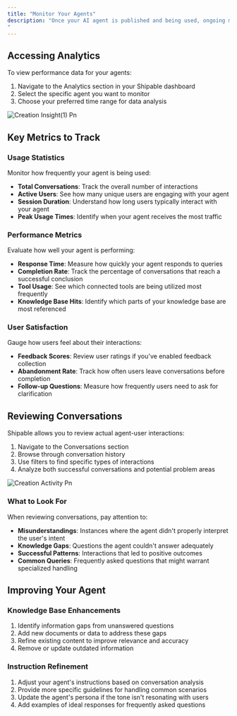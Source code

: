 ```yaml
---
title: "Monitor Your Agents"
description: "Once your AI agent is published and being used, ongoing monitoring is essential to ensure optimal performance and user satisfaction. Shipable provides comprehensive tools to track usage, analyze conversations, and continuously improve your agents.
"
---
```


## Accessing Analytics

To view performance data for your agents:

1. Navigate to the Analytics section in your Shipable dashboard
2. Select the specific agent you want to monitor
3. Choose your preferred time range for data analysis

![Creation Insight(1) Pn](/images/Creation-Insight\(1\).png)

## Key Metrics to Track

### Usage Statistics

Monitor how frequently your agent is being used:

- **Total Conversations**: Track the overall number of interactions
- **Active Users**: See how many unique users are engaging with your agent
- **Session Duration**: Understand how long users typically interact with your agent
- **Peak Usage Times**: Identify when your agent receives the most traffic

### Performance Metrics

Evaluate how well your agent is performing:

- **Response Time**: Measure how quickly your agent responds to queries
- **Completion Rate**: Track the percentage of conversations that reach a successful conclusion
- **Tool Usage**: See which connected tools are being utilized most frequently
- **Knowledge Base Hits**: Identify which parts of your knowledge base are most referenced

### User Satisfaction

Gauge how users feel about their interactions:

- **Feedback Scores**: Review user ratings if you've enabled feedback collection
- **Abandonment Rate**: Track how often users leave conversations before completion
- **Follow-up Questions**: Measure how frequently users need to ask for clarification

## Reviewing Conversations

Shipable allows you to review actual agent-user interactions:

1. Navigate to the Conversations section
2. Browse through conversation history
3. Use filters to find specific types of interactions
4. Analyze both successful conversations and potential problem areas

![Creation Activity Pn](/images/Creation-Activity.png)

### What to Look For

When reviewing conversations, pay attention to:

- **Misunderstandings**: Instances where the agent didn't properly interpret the user's intent
- **Knowledge Gaps**: Questions the agent couldn't answer adequately
- **Successful Patterns**: Interactions that led to positive outcomes
- **Common Queries**: Frequently asked questions that might warrant specialized handling

## Improving Your Agent

### Knowledge Base Enhancements

1. Identify information gaps from unanswered questions
2. Add new documents or data to address these gaps
3. Refine existing content to improve relevance and accuracy
4. Remove or update outdated information

### Instruction Refinement

1. Adjust your agent's instructions based on conversation analysis
2. Provide more specific guidelines for handling common scenarios
3. Update the agent's persona if the tone isn't resonating with users
4. Add examples of ideal responses for frequently asked questions